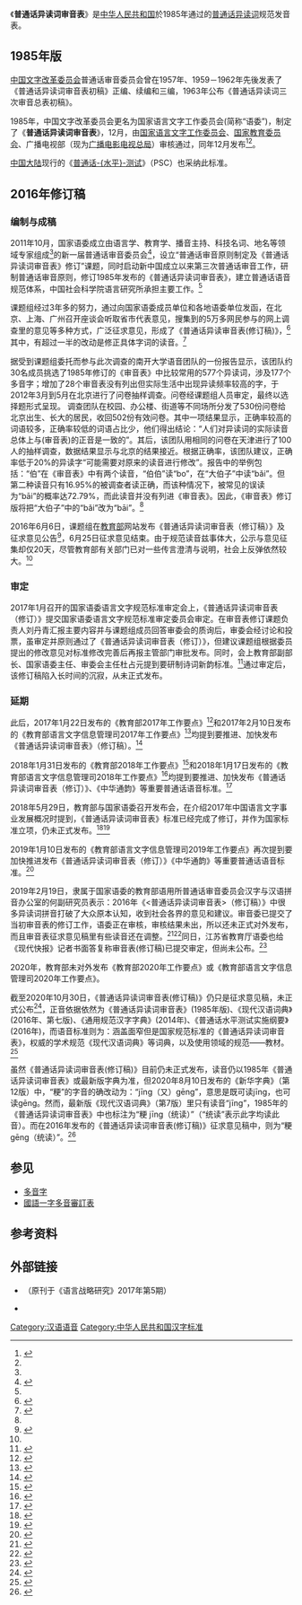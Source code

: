 《'''普通话异读词审音表'''》是[[中华人民共和国|中华人民共和国]]於1985年通过的[[普通话|普通话]][[多音字|异读词]]规范发音表。
== 1985年版 ==
[[中国文字改革委员会|中国文字改革委员会]]普通话审音委员会曾在1957年、1959－1962年先後发表了《普通话异读词审音表初稿》正编、续编和三编，1963年公布《普通话异读词三次审音总表初稿》。

1985年，中国文字改革委员会更名为国家语言文字工作委员会(简称“语委”)，制定了《'''普通话异读词审音表'''》，12月，由[[国家语言文字工作委员会|国家语言文字工作委员会]]、[[中华人民共和国国家教育委员会|国家教育委员会]]、广播电视部（现为[[中华人民共和国国家广播电影电视总局|广播电影电视总局]]）审核通过，同年12月发布<ref>{{cite web|title=关于《普通话异读词审音表》的通知（1985年12月27日）|url=http://yywz.ncu.edu.cn/zcfg/1230.htm|accessdate=2018-01-27|archive-date=2020-08-22|archive-url=https://web.archive.org/web/20200822000717/http://yywz.ncu.edu.cn/zcfg/1230.htm|dead-url=no}}</ref><ref name="质疑" />。

[[中国大陆|中国大陆]]现行的《[[普通话水平测试|普通话-{水平}-测试]]》（PSC）也采纳此标准。

== 2016年修订稿 ==

=== 编制与成稿 ===
2011年10月，国家语委成立由语言学、教育学、播音主持、科技名词、地名等领域专家组成<ref name="质疑" />的新一届普通话审音委员会<ref>{{cite news|title=普通话审音委员会在京成立 普通话审音网同日开通|url=http://www.gov.cn/jrzg/2011-10/28/content_1980944.htm|accessdate=2018-01-27|agency=新华社|publisher=中央政府门户网站|date=2011-10-28|archive-date=2020-08-22|archive-url=https://web.archive.org/web/20200822000722/http://www.gov.cn/jrzg/2011-10/28/content_1980944.htm|dead-url=no}}</ref>，设立“普通话审音原则制定及《普通话异读词审音表》修订”课题，同时启动新中国成立以来第三次普通话审音工作，研制普通话审音原则，修订1985年发布的《普通话异读词审音表》，建立普通话语音规范体系，中国社会科学院语言研究所承担主要工作。<ref name="质疑" />

课题组经过3年多的努力，通过向国家语委成员单位和各地语委单位发函，在北京、上海、广州召开座谈会听取省市代表意见，搜集到的5万多网民参与的网上调查里的意见等多种方式，广泛征求意见，形成了《普通话异读审音表(修订稿)》，<ref name="未变">{{cite web |author1=柯笛 |title=厦门语委办回应网传“字词读音事件”：未收到变化通知 |url=http://xm.fjsen.com/2019-03/04/content_22034865_all.htm |website=东南网-厦门频道 |accessdate=2020-11-11 |archive-date=2020-11-11 |archive-url=https://web.archive.org/web/20201111124918/http://xm.fjsen.com/2019-03/04/content_22034865_all.htm |dead-url=no }}</ref>其中，有超过一半的改动是修正具体字词的读音。<ref>{{cite web |author1=网易数读 |title=汉字读音改来改去，是为了迁就文盲吗？ |url=http://data.163.com/19/0302/01/E97NQKF5000181IU.html |website=网易新闻 |accessdate=2020-11-13 |archive-date=2020-02-04 |archive-url=https://web.archive.org/web/20200204030827/http://data.163.com/19/0302/01/E97NQKF5000181IU.html |dead-url=no }}</ref>

据受到课题组委托而参与此次调查的南开大学语音团队的一份报告显示，该团队约30名成员挑选了1985年修订的《审音表》中比较常用的577个异读词，涉及177个多音字；增加了28个审音表没有列出但实际生活中出现异读频率较高的字，于2012年3月到5月在北京进行了问卷抽样调查。问卷经课题组人员审定，最终以选择题形式呈现。
调查团队在校园、办公楼、街道等不同场所分发了530份问卷给北京出生、长大的居民，收回502份有效问卷。其中一项结果显示，正确率较高的词语较多，正确率较低的词语占比少，他们得出结论：“人们对异读词的实际读音总体上与(审音表)的正音是一致的”。其后，该团队用相同的问卷在天津进行了100人的抽样调查，数据结果显示与北京的结果接近。根据正确率，该团队建议，正确率低于20%的异读字“可能需要对原来的读音进行修改”。报告中的举例包括：“伯”在《审音表》中有两个读音，“伯伯”读“bo”，在“大伯子”中读“bǎi”。但第二种读音只有16.95%的被调查者读正确，而该种情况下，被常见的误读为“bāi”的概率达72.79%，而此读音并没有列进《审音表》。因此，《审音表》修订版将把“大伯子”中的“bǎi”改为“bāi”。<ref name="质疑" />

2016年6月6日，课题组在[[中华人民共和国教育部|教育部]]网站发布《普通话异读词审音表（修订稿）》及征求意见公告<ref>{{cite web|author1=语信司|title=《普通话异读词审音表（修订稿）》征求意见公告|url=http://www.moe.gov.cn/jyb_xwfb/s248/201606/t20160606_248272.html|website=中华人民共和国教育部|accessdate=2018-01-27|date=2016-06-06|archive-date=2020-10-18|archive-url=https://web.archive.org/web/20201018023546/http://www.moe.gov.cn/jyb_xwfb/s248/201606/t20160606_248272.html|dead-url=no}}</ref>，6月25日征求意见结束。由于规范读音兹事体大，公示与意见征集却仅20天，尽管教育部有关部门已对一些传言澄清与说明，社会上反弹依然较大。<ref name="未变" />

=== 审定 ===
2017年1月召开的国家语委语言文字规范标准审定会上，《普通话异读词审音表（修订）》提交国家语委语言文字规范标准审定委员会审定。在审音表修订课题负责人刘丹青汇报主要内容并与课题组成员回答审委会的质询后，审委会经讨论和投票，虽审定并原则通过了《普通话异读词审音表（修订）》，但建议课题组根据委员提出的修改意见对标准修改完善后再报主管部门审批发布。同时，会上教育部副部长、国家语委主任、审委会主任杜占元提到要研制诗词新韵标准。<ref>{{cite web |author1=语信司 |title=国家语委语言文字规范标准审定会召开 |url=http://www.moe.gov.cn/s78/A19/moe_814/201701/t20170112_294690.html |website=中华人民共和国教育部政府门户网站 |accessdate=2020-11-11 |archive-date=2020-11-11 |archive-url=https://web.archive.org/web/20201111111703/http://www.moe.gov.cn/s78/A19/moe_814/201701/t20170112_294690.html |dead-url=no }}</ref>通过审定后，该修订稿陷入长时间的沉寂，从未正式发布。
=== 延期 ===
此后，2017年1月22日发布的《教育部2017年工作要点》<ref>{{cite web |author1=中华人民共和国教育部 |title=教育部关于印发《教育部2017年工作要点》的通知 |url=http://www.moe.gov.cn/srcsite/A02/s7049/201702/t20170214_296174.html |website=中华人民共和国教育部 |accessdate=2020-11-11 |archive-date=2020-07-05 |archive-url=https://web.archive.org/web/20200705163711/http://www.moe.gov.cn/srcsite/A02/s7049/201702/t20170214_296174.html |dead-url=no }}</ref>和2017年2月10日发布的《教育部语言文字信息管理司2017年工作要点》<ref>{{cite web |author1=教育部语言文字信息管理司 |title=关于印发《教育部语言文字信息管理司2017年工作要点》的通知 |url=http://www.moe.gov.cn/s78/A19/tongzhi/201702/t20170215_296259.html |website=中华人民共和国教育部政府门户网站 |accessdate=2020-11-11 |archive-date=2020-11-11 |archive-url=https://web.archive.org/web/20201111154526/http://www.moe.gov.cn/s78/A19/tongzhi/201702/t20170215_296259.html |dead-url=no }}</ref>均提到要推进、加快发布《普通话异读词审音表》（修订稿）。<ref>{{cite web |author1=教育部 |title=教育部2017年工作要点 |url=http://www.moe.gov.cn/jyb_sjzl/moe_164/201702/t20170214_296203.html |website=中华人民共和国教育部政府门户网站 |accessdate=2020-11-11 |archive-date=2020-11-12 |archive-url=https://web.archive.org/web/20201112194907/http://www.moe.gov.cn/jyb_sjzl/moe_164/201702/t20170214_296203.html |dead-url=no }}</ref>

2018年1月31日发布的《教育部2018年工作要点》<ref>{{cite web |author1=中华人民共和国教育部 |title=教育部关于印发《教育部2018年工作要点》的通知 |url=http://www.moe.gov.cn/srcsite/A02/s7049/201802/t20180206_326950.html |website=中华人民共和国教育部政府门户网站 |accessdate=2020-11-11 |archive-date=2021-01-19 |archive-url=https://web.archive.org/web/20210119171958/http://www.moe.gov.cn/srcsite/A02/s7049/201802/t20180206_326950.html |dead-url=no }}</ref>和2018年1月17日发布的《教育部语言文字信息管理司2018年工作要点》<ref>{{cite web |author1=中华人民共和国教育部教育部语言文字信息管理司 |title=关于印发《教育部语言文字信息管理司2018年工作要点》的通知 |url=http://www.moe.gov.cn/s78/A19/tongzhi/201801/t20180118_325064.html |website=中华人民共和国教育部政府门户网站 |accessdate=2020-11-11 |archive-date=2020-11-16 |archive-url=https://web.archive.org/web/20201116064207/http://www.moe.gov.cn/s78/A19/tongzhi/201801/t20180118_325064.html |dead-url=no }}</ref>均提到要推进、加快发布《普通话异读词审音表（修订）》、《中华通韵》等重要普通话语音标准。<ref>{{cite web |author1=中华人民共和国教育部 |title=教育部2018年工作要点 |url=http://www.moe.gov.cn/jyb_sjzl/moe_164/201807/t20180716_343155.html |website=中华人民共和国教育部政府门户网站 |accessdate=2020-11-11 |archive-date=2020-11-11 |archive-url=https://web.archive.org/web/20201111142845/http://www.moe.gov.cn/jyb_sjzl/moe_164/201807/t20180716_343155.html |dead-url=no }}</ref>

2018年5月29日，教育部与国家语委召开发布会，在介绍2017年中国语言文字事业发展概况时提到，《普通话异读词审音表》标准已经完成了修订，并作为国家标准立项，仍未正式发布。<ref>{{cite web |author1=祝颖丽 |title=教育部、语委发布2017中国语言文字事业状况：“享”和“初心”当选年度国内字词 |url=http://www.moe.gov.cn/jyb_xwfb/xw_fbh/moe_2069/xwfbh_2018n/xwfb_20180529/mtbd/201805/t20180530_337721.html |website=中华人民共和国教育部政府门户网站 |accessdate=2020-11-11 |archive-date=2020-11-13 |archive-url=https://web.archive.org/web/20201113000104/http://www.moe.gov.cn/jyb_xwfb/xw_fbh/moe_2069/xwfbh_2018n/xwfb_20180529/mtbd/201805/t20180530_337721.html |dead-url=no }}</ref><ref>{{cite web |author1=新京报新媒体 |title=2017年语言文字事业有哪些大事？这些字的读音修订了 |url=http://www.moe.gov.cn/jyb_xwfb/xw_fbh/moe_2069/xwfbh_2018n/xwfb_20180529/mtbd/201805/t20180530_337719.html |website=中华人民共和国教育部政府门户网站 |access-date=2020-11-11 |archive-date=2020-11-17 |archive-url=https://web.archive.org/web/20201117122059/http://www.moe.gov.cn/jyb_xwfb/xw_fbh/moe_2069/xwfbh_2018n/xwfb_20180529/mtbd/201805/t20180530_337719.html |dead-url=no }}</ref>

2019年1月10日发布的《教育部语言文字信息管理司2019年工作要点》再次提到要加快推进发布《普通话异读词审音表（修订）》《中华通韵》等重要普通话语音标准。<ref>{{cite web |author1=中华人民共和国教育部教育部语言文字信息管理司 |title=关于印发《教育部语言文字信息管理司2019年工作要点》的通知 |url=http://www.moe.gov.cn/s78/A19/tongzhi/201901/t20190111_366689.html |website=中华人民共和国教育部政府门户网站 |accessdate=2020-11-11 |archive-date=2020-11-11 |archive-url=https://web.archive.org/web/20201111154528/http://www.moe.gov.cn/s78/A19/tongzhi/201901/t20190111_366689.html |dead-url=no }}</ref>

2019年2月19日，隶属于国家语委的教育部语用所普通话审音委员会汉字与汉语拼音办公室的何副研究员表示：2016年《<普通话异读词审音表>（修订稿）》中很多异读词拼音打破了大众原本认知，收到社会各界的意见和建议。审音委已提交了当初审音表的修订工作，语委正在审核，审核结果未出，所以还未正式对外发布，而且审音表征求意见稿里有些读音还在调整。<ref>{{cite web |author1=央广网 |title=尚未通过审议还应以原读音为准 |url=https://www.sohu.com/a/296037922_114890 |website=搜狐网 |publisher=海峡导报 |accessdate=2020-11-11 |archive-date=2020-11-11 |archive-url=https://web.archive.org/web/20201111134021/https://www.sohu.com/a/296037922_114890 |dead-url=no }}</ref><ref>{{cite web |author1=北京晚报 |title=这些字的拼音改了？ 《咬文嚼字》主编：还没定 |url=http://culture.people.com.cn/n1/2019/0220/c1013-30808000.html |website=人民网 |accessdate=2020-11-11 |archive-date=2020-11-11 |archive-url=https://web.archive.org/web/20201111130220/http://culture.people.com.cn/n1/2019/0220/c1013-30808000.html |dead-url=no }}</ref>同日，江苏省教育厅语委也给《现代快报》记者书面答复称审音表(修订稿)已提交审定，但尚未公布。<ref>{{cite web |author1=王子扬 舒越 胡玉梅 郑文静 |title=古诗里的“衰、斜、骑”读音真改了吗？标准答案在这里 |url=http://news.2500sz.com/doc/2019/02/20/405194.shtml |website=名城新闻网 |publisher=现代快报 |accessdate=2020-11-11 |archive-date=2020-11-11 |archive-url=https://web.archive.org/web/20201111111503/http://news.2500sz.com/doc/2019/02/20/405194.shtml |dead-url=no }}</ref>

2020年，教育部未对外发布《教育部2020年工作要点》或《教育部语言文字信息管理司2020年工作要点》。

截至2020年10月30日，《普通话异读词审音表(修订稿)》仍只是征求意见稿，未正式公布<ref>{{cite web |author1=张日培 |title=新中国语言文字事业的历程与成就 |url=http://www.china-language.edu.cn/yw/mtsd/202010/t20201030_32306.html |website=中国语言文字网 |publisher=《语言战略研究》 |accessdate=2020-11-11 |archive-date=2020-11-18 |archive-url=https://web.archive.org/web/20201118174546/http://www.china-language.edu.cn/yw/mtsd/202010/t20201030_32306.html |dead-url=no }}</ref>，正音依据依然为《普通话异读词审音表》(1985年版)、《现代汉语词典》(2016年、第七版)、《通用规范汉字字典》(2014年)、《普通话水平测试实施纲要》(2016年)，而语音标准则为：涵盖面窄但是国家规范标准的《普通话异读词审音表》，权威的学术规范《现代汉语词典》等词典，以及使用领域的规范——教材。<ref name="质疑">{{cite journal |author1=毛翊君 |title=“拼音被改”引质疑 一个字的读音到底是由谁决定的 |journal=《中国新闻周刊》 |date=2019-03-02 |issue=7 |url=https://www.chinaqw.com/m/zhwh/2019/03-02/216663.shtml |accessdate=2020-11-11 |archive-date=2020-11-11 |archive-url=https://web.archive.org/web/20201111130222/https://www.chinaqw.com/m/zhwh/2019/03-02/216663.shtml |dead-url=no }}</ref>

虽然《普通话异读词审音表(修订稿)》目前仍未正式发布，读音仍以1985年《普通话异读词审音表》或最新版字典为准，但2020年8月10日发布的《新华字典》（第12版）中，“粳”的字音的确改动为：“jīng（又）gēng”，意思是既可读jīng，也可读gēng。然而，最新版《现代汉语词典》（第7版）里只有读音“jīng”，1985年的《普通话异读词审音表》中也标注为“粳 jīng（统读）”（“统读”表示此字均读此音）。而在2016年发布的《普通话异读词审音表(修订稿)》征求意见稿中，则为“粳 gēng（统读）”。<ref>{{cite web |author1=播音主持艺术指南 |title=“粳”的新版《新华字典》修改版读音来了！ |url=http://www.byzc.com/news/11630.html |website=中播网（中国播音主持网） |accessdate=2020-11-11 |archive-date=2020-11-11 |archive-url=https://web.archive.org/web/20201111124331/http://www.byzc.com/news/11630.html |dead-url=no }}</ref>

==参见==
*[[多音字|多音字]]
*[[國語一字多音審訂表|國語一字多音審訂表]]

==参考资料==
{{reflist|30em}}

==外部链接==
{{Wikisource|普通话异读词审音表}}
*{{cite web|title=【审音专题】刘祥柏 刘丹青：略说普通话异读词的审音原则*|url=http://ling.cass.cn/ywtd/ywtd_syzt/201712/t20171220_3786391.html|website=中国社会科学院语言研究所·今日语言学|date=2017-12-20|accessdate=2018-01-27|archive-date=2020-08-22|archive-url=https://web.archive.org/web/20200822000731/http://ling.cass.cn/ywtd/ywtd_syzt/201712/t20171220_3786391.html|dead-url=no}}（原刊于《语言战略研究》2017年第5期）
*{{cite journal|author1=张冰|title=《普通话异读词审音表(修订稿)》与《现代汉语词典(第7版)》订音的差异|journal=内江师范学院学报|date=2017|volume=32|issue=5|url=http://njsyxb.njtc.edu.cn/oa/pdfdow.aspx?Sid=201705022|accessdate=2018-01-27|archive-date=2020-08-22|archive-url=https://web.archive.org/web/20200822000738/http://njsyxb.njtc.edu.cn/oa/pdfdow.aspx?Sid=201705022|dead-url=no}}

[[Category:汉语语音|Category:汉语语音]]
[[Category:中华人民共和国汉字标准|Category:中华人民共和国汉字标准]]